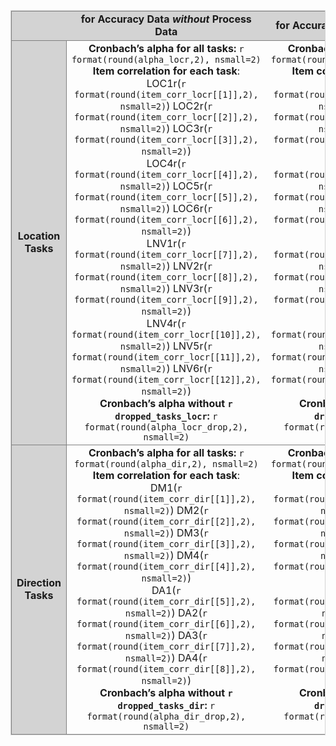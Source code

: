 <!-- Tab. 13: Cronbach's Alpha and Item-Total Correlations-->

<table style="width: 100%; border-collapse: collapse; border: 1px solid lightgrey; text-align: center;">
  <colgroup>
    <col span="1" style="background-color:lightgrey; border: 1px solid lightgrey;">
    <col span="2" width="50%; border: 1px solid lightgrey;">
  </colgroup>
<tr style="background-color:lightgrey; border: 1px solid grey;">
  <td></td>
  <td> **for Accuracy Data _without_ Process Data**<br></td>
  <td> **for Accuracy Data _with_ Process Data**<br></td>
</tr>
<tr style="border: 1px solid grey;">
  <td style="border: 1px solid grey;">**Location Tasks**</td>
  <td>
    **Cronbach's alpha for all tasks:**
    `r format(round(alpha_locr,2), nsmall=2)`<br>
    **Item correlation for each task**:<br>
    LOC1r(`r format(round(item_corr_locr[[1]],2), nsmall=2)`)
    LOC2r(`r format(round(item_corr_locr[[2]],2), nsmall=2)`)
    LOC3r(`r format(round(item_corr_locr[[3]],2), nsmall=2)`)<br>
    LOC4r(`r format(round(item_corr_locr[[4]],2), nsmall=2)`)
    LOC5r(`r format(round(item_corr_locr[[5]],2), nsmall=2)`)
    LOC6r(`r format(round(item_corr_locr[[6]],2), nsmall=2)`)<br>
    LNV1r(`r format(round(item_corr_locr[[7]],2), nsmall=2)`)
    LNV2r(`r format(round(item_corr_locr[[8]],2), nsmall=2)`)
    LNV3r(`r format(round(item_corr_locr[[9]],2), nsmall=2)`)<br>
    LNV4r(`r format(round(item_corr_locr[[10]],2), nsmall=2)`)
    LNV5r(`r format(round(item_corr_locr[[11]],2), nsmall=2)`)
    LNV6r(`r format(round(item_corr_locr[[12]],2), nsmall=2)`)<br>
    **Cronbach's alpha without `r dropped_tasks_locr`:**
    `r format(round(alpha_locr_drop,2), nsmall=2)`
  </td>
  <td>
    **Cronbach's alpha for all tasks:**
    `r format(round(alpha_locc,2), nsmall=2)`<br>
    **Item correlation for each task**:<br>
    LOC1c(`r format(round(item_corr_locc[[1]],2), nsmall=2)`)
    LOC2c(`r format(round(item_corr_locc[[2]],2), nsmall=2)`)
    LOC3c(`r format(round(item_corr_locc[[3]],2), nsmall=2)`)<br>
    LOC4c(`r format(round(item_corr_locc[[4]],2), nsmall=2)`)
    LOC5c(`r format(round(item_corr_locc[[5]],2), nsmall=2)`)
    LOC6c(`r format(round(item_corr_locc[[6]],2), nsmall=2)`)<br>
    LNV1c(`r format(round(item_corr_locc[[7]],2), nsmall=2)`)
    LNV2c(`r format(round(item_corr_locc[[8]],2), nsmall=2)`)
    LNV3c(`r format(round(item_corr_locc[[9]],2), nsmall=2)`)<br>
    LNV4c(`r format(round(item_corr_locc[[10]],2), nsmall=2)`)
    LNV5c(`r format(round(item_corr_locc[[11]],2), nsmall=2)`)
    LNV6c(`r format(round(item_corr_locc[[12]],2), nsmall=2)`)<br>
    **Cronbach's alpha without `r dropped_tasks_locc`:**
    `r format(round(alpha_locc_drop,2), nsmall=2)`
  </td>
</tr>
<tr style="border: 1px solid grey;">
  <td style="border: 1px solid grey;">**Direction Tasks**</td>
  <td>
    **Cronbach's alpha for all tasks:**
    `r format(round(alpha_dir,2), nsmall=2)`<br>
    **Item correlation for each task**:<br>
    DM1(`r format(round(item_corr_dir[[1]],2), nsmall=2)`)
    DM2(`r format(round(item_corr_dir[[2]],2), nsmall=2)`)
    DM3(`r format(round(item_corr_dir[[3]],2), nsmall=2)`)
    DM4(`r format(round(item_corr_dir[[4]],2), nsmall=2)`)<br>
    DA1(`r format(round(item_corr_dir[[5]],2), nsmall=2)`)
    DA2(`r format(round(item_corr_dir[[6]],2), nsmall=2)`)
    DA3(`r format(round(item_corr_dir[[7]],2), nsmall=2)`)
    DA4(`r format(round(item_corr_dir[[8]],2), nsmall=2)`)<br>
    **Cronbach's alpha without `r dropped_tasks_dir`:**
    `r format(round(alpha_dir_drop,2), nsmall=2)`
  </td>
  <td>
    **Cronbach's alpha for all tasks:**
    `r format(round(alpha_dirc,2), nsmall=2)`<br>
    **Item correlation for each task**:<br>
    DM1c(`r format(round(item_corr_dirc[[1]],2), nsmall=2)`)
    DM2c(`r format(round(item_corr_dirc[[2]],2), nsmall=2)`)
    DM3c(`r format(round(item_corr_dirc[[3]],2), nsmall=2)`)
    DM4c(`r format(round(item_corr_dirc[[4]],2), nsmall=2)`)<br>
    DA1c(`r format(round(item_corr_dirc[[5]],2), nsmall=2)`)
    DA2c(`r format(round(item_corr_dirc[[6]],2), nsmall=2)`)
    DA3c(`r format(round(item_corr_dirc[[7]],2), nsmall=2)`)
    DA4c(`r format(round(item_corr_dirc[[8]],2), nsmall=2)`)<br>
    **Cronbach's alpha without `r dropped_tasks_dirc`:**
    `r format(round(alpha_dirc_drop,2), nsmall=2)`
  </td>
</tr>
</table>